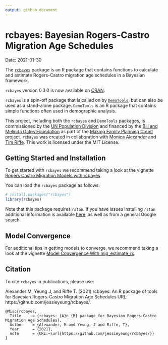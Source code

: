 ```yaml
---
output: github_document
---
```


# rcbayes: Bayesian Rogers-Castro Migration Age Schedules
Date: 2021-01-30

The [`rcbayes`](https://cran.r-project.org/package=rcbayes) package is an R package that contains functions to calculate and estimate Rogers-Castro migration age schedules in a Bayesian framework.  

`rcbayes` version 0.3.0 is now available on [CRAN](https://cran.r-project.org/package=rcbayes). 

`rcbayes` is a spin-off package that is called on by [`DemoTools`](https://github.com/timriffe/DemoTools/), but can also be used as a stand-alone package. `DemoTools` is an R package that contains simple functions often used in demographic analysis. 

This project, including both the `rcbayes` and `DemoTools` packages, is commissioned by the [UN Population Division](https://www.un.org/development/desa/pd/) and financed by the [Bill and Melinda Gates Foundation](https://www.gatesfoundation.org/) as part of the [Making Family Planning Count](https://www.un.org/development/desa/pd/content/making-family-planning-count) project. `rcbayes` was created in collaboration with [Monica Alexander](https://www.monicaalexander.com/) and [Tim Riffe](https://github.com/timriffe/). This work is licensed under the MIT License. 

## Getting Started and Installation

To get started with `rcbayes` we recommend taking a look at the vignette [Rogers Castro Migration Models with rcbayes](https://cran.r-project.org/package=rcbayes/vignettes/intro_to_rcbayes.html).

You can load the `rcbayes` package as follows: 
```r
# install.packages("rcbayes")
library(rcbayes)
```

Note that this package requires `rstan`. If you have issues installing `rstan` additional information is available [here](https://github.com/stan-dev/rstan/wiki), as well as from a general Google search. 

## Model Convergence
For additional tips in getting models to converge, we recommend taking a look at the vignette [Model Convergence With mig_estimate_rc](https://cran.r-project.org/package=rcbayes/vignettes/convergence_issues.html). 

## Citation
To cite `rcbayes` in publications, please use: 

Alexander M, Yeung J, and Riffe T. (2021) rcbayes: An R package of tools for Bayesian Rogers-Castro Migration Age Schedules URL: https://github.com/jessieyeung/rcbayes/.

```
@Misc{rcbayes,
  Title		= {rcbayes: {A}n {R} package for Bayesian Rogers-Castro Migration Age Schedules},
  Author    = {Alexander, M and Yeung, J and Riffe, T},
  Year      = {2021},
  note		= {URL:~\url{https://github.com/jessieyeung/rcbayes/}}
}
```





